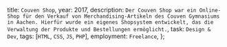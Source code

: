   title: `Couven Shop`,
  year: 2017,
  description: `Der Couven Shop war ein Online-Shop für den Verkauf von Merchandising-Artikeln des Couven Gymnasiums in Aachen. Hierfür wurde ein eigenes Shopsystem entwickelt, das die Verwaltung der Produkte und Bestellungen ermöglicht.`,
  task: `Design & Dev`,
  tags: [`HTML`, `CSS`, `JS`, `PHP`],
  employment: `Freelance`,
};
